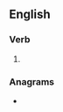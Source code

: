==English==

===Verb===
{{head|en|verb form}}

# {{en-past of|upbear}}

===Anagrams===
* {{l|en|bore up}}